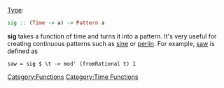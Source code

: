 {{DISPLAYTITLE:sig}} 
[[Type signature|Type]]: <syntaxhighlight lang="haskell" inline>sig :: (Time -> a) -> Pattern a</syntaxhighlight>

'''sig''' takes a function of time and turns it into a pattern. It's very useful for creating continuous patterns such as [[sine]] or [[perlin]]. For example, [[saw]] is defined as

<source>
saw = sig $ \t -> mod' (fromRational t) 1
</source>

[[Category:Functions]] [[Category:Time Functions]]